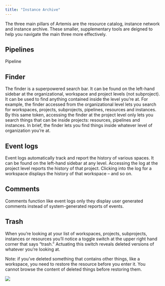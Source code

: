 ```yaml
---
title: "Instance Archive"
---
```

The three main pillars of Artemis are the resource catalog, instance network and instance archive. These smaller, supplementary tools are deigned to help you navigate the main three more effectively. 

## Pipelines
Pipeline

## Finder
The finder is a superpowered search bar. It can be found on the left-hand sidebar at the organizational, workspace and project levels (not subproject). It can be used to find anything contained inside the level you’re at. For example, the finder accessed from the organizational level lets you search for workspaces, projects, subprojects, pipelines, resources and instances. By this same token, accessing the finder at the project level only lets you search things that can be inside projects: resources, pipelines and instances.
In brief, the finder lets you find things inside whatever level of organization you’re at.

## Event logs
Event logs automatically track and report the history of various spaces. It can be found on the left-hand sidebar at any level. Accessing the log at the project level reports the history of that project. Clicking into the log for a workspace displays the history of that workspace – and so on. 

## Comments
Comments function like event logs only they display user generated comments instead of system-generated reports of events.

## Trash
When you’re looking at your list of workspaces, projects, subprojects, instances or resources you’ll notice a toggle switch at the upper right hand corner that says “trash.” Actuating this switch reveals deleted versions of whatever you’re looking at.

Note: if you’ve deleted something that contains other things, like a workspace, you need to restore the resource before you enter it. You cannot browse the content of deleted things before restoring them.
<Frame caption="This screenshot highlights the trash toggle and ability to restore deleted content">
  <img src="https://d27n7fycrsusaz.cloudfront.net/trash.PNG" />
</Frame>
